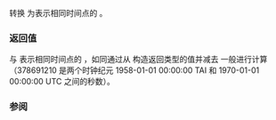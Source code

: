 {{cpp/chrono/tai_clock/title|1=to_utc}}
{{cpp/chrono/tai_clock/navbar}}
{{dcl begin}}
{{dcl|since=c++20|1=
template&lt; class Duration &gt;
static std::chrono::utc_time&lt;std::common_type_t&lt;Duration, std::chrono::seconds&gt;&gt;
    to_utc( const std::chrono::tai_time&lt;Duration&gt;&amp; t ) noexcept;
}}
{{dcl end}}

转换 {{tt|tai_time}} {{c|t}} 为表示相同时间点的 {{tt|utc_time}}。

=== 返回值 ===
与 {{c|t}} 表示相同时间点的 {{lc|std::chrono::utc_time}}，如同通过从 {{c|t.time_since_epoch()}} 构造返回类型的值并减去 {{c|378691210s}} 一般进行计算（378691210 是两个时钟纪元 1958-01-01 00:00:00 TAI 和 1970-01-01 00:00:00 UTC 之间的秒数）。

=== 参阅 ===
{{dsc begin}}
{{dsc inc|cpp/chrono/tai_clock/dsc from_utc}}
{{dsc inc|cpp/chrono/dsc clock_cast}}
{{dsc end}}

{{langlinks|en|es|ja|ru}}